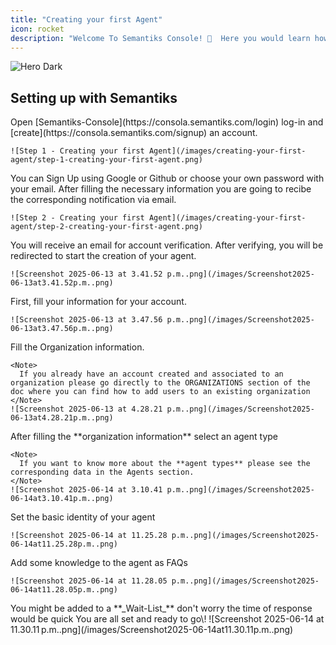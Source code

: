```yaml
---
title: "Creating your first Agent"
icon: rocket
description: "Welcome To Semantiks Console! 🙌  Here you would learn how to use the Semantiks Console web-app including Agent Creation and Management, Dashboards and Conversations Analytics as well as external integrations to various channels "
---
```

<img
  className="hidden dark:block"
  src="/logo/light.png"
  alt="Hero Dark"
/>
## Setting up with Semantiks
<Steps>
  <Step title="Open Semantiks-Console and create an account">
    Open [Semantiks-Console](https://consola.semantiks.com/login) log-in and [create](https://consola.semantiks.com/signup) an account.

    ![Step 1 - Creating your first Agent](/images/creating-your-first-agent/step-1-creating-your-first-agent.png)
  </Step>
  <Step title="Sign up with your preferred method">
    You can Sign Up using Google or Github or choose your own password with your email. After filling the necessary information you are going to recibe the corresponding notification via email.

    ![Step 2 - Creating your first Agent](/images/creating-your-first-agent/step-2-creating-your-first-agent.png)
  </Step>
  <Step title="Verify your email">
    You will receive an email for account verification. After verifying, you will be redirected to start the creation of your agent.

    ![Screenshot 2025-06-13 at 3.41.52 p.m..png](/images/Screenshot2025-06-13at3.41.52p.m..png)
  </Step>
  <Step title="Fill your account information">
    First, fill your information for your account.

    ![Screenshot 2025-06-13 at 3.47.56 p.m..png](/images/Screenshot2025-06-13at3.47.56p.m..png)
  </Step>
  <Step title="Set your organization information">
    Fill the Organization information.

    <Note>
      If you already have an account created and associated to an organization please go directly to the ORGANIZATIONS section of the doc where you can find how to add users to an existing organization
    </Note>
    ![Screenshot 2025-06-13 at 4.28.21 p.m..png](/images/Screenshot2025-06-13at4.28.21p.m..png)
  </Step>
  <Step title="Select an agent type">
    After filling the **organization information** select an agent type

    <Note>
      If you want to know more about the **agent types** please see the corresponding data in the Agents section.
    </Note>
    ![Screenshot 2025-06-14 at 3.10.41 p.m..png](/images/Screenshot2025-06-14at3.10.41p.m..png)
  </Step>
  <Step title="Set the agent identity">
    Set the basic identity of your agent

    ![Screenshot 2025-06-14 at 11.25.28 p.m..png](/images/Screenshot2025-06-14at11.25.28p.m..png)
  </Step>
  <Step title="Add knowledge to the agent">
    Add some knowledge to the agent as FAQs

    ![Screenshot 2025-06-14 at 11.28.05 p.m..png](/images/Screenshot2025-06-14at11.28.05p.m..png)
  </Step>
  
  <Step title="Next-steps">
    <Note>
  You might be added to a **_Wait-List_**  don't worry the time of response would be quick
</Note>
    You are all set and ready to go\!
    ![Screenshot 2025-06-14 at 11.30.11 p.m..png](/images/Screenshot2025-06-14at11.30.11p.m..png)
  </Step>
</Steps>